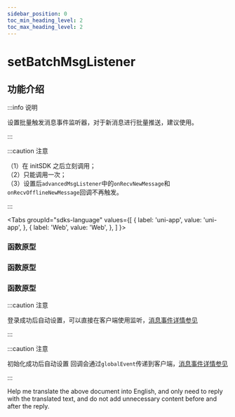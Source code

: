 ```yaml
---
sidebar_position: 0
toc_min_heading_level: 2
toc_max_heading_level: 2
---
```


# setBatchMsgListener

## 功能介绍

:::info 说明

设置批量触发消息事件监听器，对于新消息进行批量推送，建议使用。

:::

:::caution 注意

（1）在 initSDK 之后立刻调用；  
（2）只能调用一次；  
（3）设置后`advancedMsgListener`中的`onRecvNewMessage`和`onRecvOfflineNewMessage`回调不再触发。

:::

<Tabs
groupId="sdks-language"
values={[
{ label: 'uni-app', value: 'uni-app', },
{ label: 'Web', value: 'Web', },
]
}>

<TabItem value="Flutter">

### 函数原型

</TabItem>

<TabItem value="iOS">

### 函数原型

</TabItem>

<TabItem value="Android">

### 函数原型

</TabItem>

<TabItem value="Web">

:::caution 注意

登录成功后自动设置，可以直接在客户端使用监听，[消息事件详情参见](/listener/batchMsgListener.mdx)

:::

</TabItem>

<TabItem value="uni-app">

:::caution 注意

初始化成功后自动设置 回调会通过`globalEvent`传递到客户端，[消息事件详情参见](/listener/batchMsgListener.mdx)

:::

</TabItem>

</Tabs>
Help me translate the above document into English, and only need to reply with the translated text, and do not add unnecessary content before and after the reply.